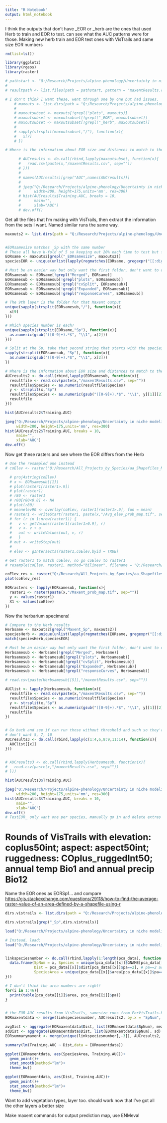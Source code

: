 ```yaml
---
title: "R Notebook"
output: html_notebook
---
```


I think the outputs that don't have _EOR or _herb are the ones that used Herb to train and EOR to test. can see what the AUC patterns were for those. 
Making new herb train and EOR test ones with VisTrails and same size EOR numbers
```r
rm(list=ls())

library(ggplot2)
library(rgeos)
library(raster)

# pathstart <- "Q:/Research/Projects/alpine-phenology/Uncertainty in niche modeling/RMaxEnt/Arabis crandallii_EOR/"
# 
# resultpath <- list.files(path = pathstart, pattern = "maxentResults.csv") # , full.names = TRUE)[[1]]

# I don't think I want these, went through one by one but had issues. 
    # maxouts <- list.dirs(path = "Q:/Research/Projects/alpine-phenology/Uncertainty in niche modeling/RMaxEnt",full.names = TRUE, recursive = TRUE)
    # 
    # maxoutsubset <- maxouts[!grepl("plots", maxouts)]
    # maxoutsubset <- maxoutsubset[!grepl("_EOR", maxoutsubset)]
    # maxoutsubset <- maxoutsubset[!grepl("_herb", maxoutsubset)]
    # 
    # sapply(strsplit(maxoutsubset,"/"), function(x){
    #   x[7]
    # })

# Where is the information about EOR size and distances to match to the names? 

      # AUCresults <- do.call(rbind,lapply(maxoutsubset, function(x){
      #   read.csv(paste(x,"/maxentResults.csv", sep=""))
      # }))
      # 
      # names(AUCresults)[grep("AUC",names(AUCresults))]
      # 
      # jpeg("Q:/Research/Projects/alpine-phenology/Uncertainty in niche modeling/Images/AUCtraintest1.jpg",
      #      width=200, height=175,units='mm', res=300)
      # hist(AUCresults$Training.AUC, breaks = 10,
      #      main="",
      #      xlab="AUC")
      # dev.off()
```

Get all the files that I'm making with VisTrails, then extract the information from the sets I want. Named similar runs the same way. 
```r
maxouts2 <- list.dirs(path = "Q:/Research/Projects/alpine-phenology/Uncertainty in niche modeling/VisTrails/EORvHERB_2019/EORvHERB_2019",full.names = TRUE, recursive = TRUE)


#EORsamesize matches _Sp with the same number
# These all have k-fold of 5 so keeping out 20% each time to test but for some, too few points, so should compare to subsampling with replacement/bootstrapping 
EORsame <- maxouts2[grepl("_EORsamesize", maxouts2)]
speciesEOR <- unique(unlist(lapply(regmatches(EORsame, gregexpr("[[:digit:]]+", EORsame)),"[[", 3)))

# Must be an easier way but only want the first folder, don't want to dig in any deeper
EORsamesub <- EORsame[!grepl("Merged", EORsame)]
EORsamesub <- EORsamesub[!grepl("plots", EORsamesub)]
EORsamesub <- EORsamesub[!grepl("cvSplit", EORsamesub)]
EORsamesub <- EORsamesub[!grepl("Expanded", EORsamesub)]
EORsamesub <- EORsamesub[!grepl("responseCurves", EORsamesub)]

# The 9th layer is the folder for that Maxent output
unique(sapply(strsplit(EORsamesub,"/"), function(x){
  x[9]
}))

# Which species number is each? 
unique(sapply(strsplit(EORsame,"Sp"), function(x){
  as.numeric(gsub("([0-9]+).*$", "\\1", x[2]))
}))

# Split at the Sp, take that second string that starts with the species number and extract the first number
sapply(strsplit(EORsamesub, "Sp"), function(x){
  as.numeric(gsub("([0-9]+).*$", "\\1", x[2]))
})

# Where is the information about EOR size and distances to match to the names? 
AUCresults2 <- do.call(rbind,lapply(EORsamesub, function(x){
  resultfile <- read.csv(paste(x,"/maxentResults.csv", sep=""))
  resultfile$Species <- as.numeric(resultfile$Species)
  y <- strsplit(x,"Sp")
  resultfile$Species <- as.numeric(gsub("([0-9]+).*$", "\\1", y[[1]][2]))
  resultfile
}))

hist(AUCresults2$Training.AUC)

jpeg("Q:/Research/Projects/alpine-phenology/Uncertainty in niche modeling/Images/AUC_EOR.jpg",
     width=200, height=175,units='mm', res=300)
hist(AUCresults2$Training.AUC, breaks = 10,
     main="",
     xlab="AUC")
dev.off()
```

Now get these rasters and see where the EOR differs from the Herb
```r
# Use the resampled one instead
# coElev <- raster("Q:/Research/All_Projects_by_Species/aa_Shapefiles_Maps/aa_GENERAL_non-species_files/All_General_Background_Layers/NationalMapUSDA_DEM_aroundcolorado/coplus50int.tif")

  # proj4string(coElev)
  # x <- EORsamesub[[1]]
  # plot(raster1[raster1>.9])
  # plot(raster1)
  # r80 <- raster1
  # r80[r80<0.8] <- NA
  # plot(r80)
  # meanelev90 <- overlay(coElev, raster1[raster1>.9], fun = mean) 
  # raster1 <- writeStart(raster1, paste(x,"/Avg_elev_prob_map.tif", sep=""), overwrite=TRUE)
  # for (r in 1:nrow(raster1)) {
  #   v <- getValues(raster1[raster1>0.9], r)
  #   v <- v + a
  #   out <- writeValues(out, v, r)
  #   }
  # out <- writeStop(out)
  # 
  # elev <- gIntersects(raster1,coElev,byid = TRUE)

# Get raster1 to match coElev, no go coElev to raster1
# resample(coElev, raster1, method="bilinear", filename = "Q:/Research/All_Projects_by_Species/aa_Shapefiles_Maps/aa_GENERAL_non-species_files/All_General_Background_Layers/NationalMapUSDA_DEM_aroundcolorado/ElevationResampled.tif")

coElev_res <- raster("Q:/Research/All_Projects_by_Species/aa_Shapefiles_Maps/aa_GENERAL_non-species_files/All_General_Background_Layers/NationalMapUSDA_DEM_aroundcolorado/ElevationResampled.tif")
plot(coElev_res)

EORrasters <- lapply(EORsamesub, function(x){
  raster1 <- raster(paste(x,"/Maxent_prob_map.tif", sep=""))
  y <- values(raster1)
  X1 <- values(coElev)
})

```



Now the herbarium specimens!
```r
# Compare to the Herb results
Herbsame <- maxouts2[grepl("Maxent_Sp", maxouts2)]
speciesHerb <- unique(unlist(lapply(regmatches(EORsame, gregexpr("[[:digit:]]+", EORsame)),"[[", 3)))
match(speciesHerb,speciesEOR)

# Must be an easier way but only want the first folder, don't want to dig in any deeper
Herbsamesub <- Herbsame[!grepl("Merged", Herbsame)]
Herbsamesub <- Herbsamesub[!grepl("plots", Herbsamesub)]
Herbsamesub <- Herbsamesub[!grepl("cvSplit", Herbsamesub)]
Herbsamesub <- Herbsamesub[!grepl("Expanded", Herbsamesub)]
Herbsamesub <- Herbsamesub[!grepl("responseCurves", Herbsamesub)]

# read.csv(paste(Herbsamesub[[5]],"/maxentResults.csv", sep=""))

AUClist <- lapply(Herbsamesub, function(x){
  resultfile <- read.csv(paste(x,"/maxentResults.csv", sep=""))
  resultfile$Species <- as.numeric(resultfile$Species)
  y <- strsplit(x,"Sp")
  resultfile$Species <- as.numeric(gsub("([0-9]+).*$", "\\1", y[[1]][2]))
  resultfile
})


# Go back and see if can run those without threshold and such so they're the same. 
# don't want 5, 7, 10
AUCresults3 <- do.call(rbind,lapply(c(1:4,6,8:9,11:14), function(x){
  AUClist[[x]]
}))


# AUCresults3 <- do.call(rbind,lapply(Herbsamesub, function(x){
#   read.csv(paste(x,"/maxentResults.csv", sep=""))
# }))

hist(AUCresults3$Training.AUC)

jpeg("Q:/Research/Projects/alpine-phenology/Uncertainty in niche modeling/Images/AUC_Herb.jpg",
     width=200, height=175,units='mm', res=300)
hist(AUCresults3$Training.AUC, breaks = 10,
     main="",
     xlab="AUC")
dev.off()
# TestEOR_ only want one per species, manually go in and delete extras that had mishaps

```




# Rounds of VisTrails with elevation: coplus50int; aspect: aspect50int; ruggedness: COplus_ruggedInt50; annual temp Bio1 and annual precip Bio12 

Name the EOR ones as EORSp1... and compare   
<https://gis.stackexchange.com/questions/29118/how-to-find-the-average-raster-value-of-an-area-defined-by-a-shapefile-using-r> 
```r
dirs.vistrails <- list.dirs(path = "Q:/Research/Projects/alpine-phenology/Uncertainty in niche modeling/VisTrails/EORvHERB_2019/EORvHERB_2019",full.names = TRUE, recursive = TRUE) 

dirs.vistrails[grep("_Sp",dirs.vistrails)]


```


```r
load("Q:/Research/Projects/alpine-phenology/Uncertainty in niche modeling/Data/pca_data.Rda")

# Instead, load:
load("Q:/Research/Projects/alpine-phenology/Uncertainty in niche modeling/Data/distXsp_v3.Rda")


linkspeciesnumber <- do.call(rbind,lapply(1:length(pca_data), function(x){
  data.frame(SpNum = x, Species = unique(pca_data[[x]]$GNAME[pca_data[[x]]$pa==3]),
             Dist = pca_data[[x]]$dist[pca_data[[x]]$pa==2], # pa==2 are herb
             SpeciesArea = unique(pca_data[[x]]$area[pca_data[[x]]$pa==1]))
}))

# I don't think the area numbers are right!
for(i in 1:46){
  print(table(pca_data[[i]]$area, pca_data[[i]]$pa))
}


# the EOR AUC results from VisTrails, samesize runs from ForVisTrails.Rmd where I either thinned to match number of Herbarium records or where I bootstrapped and jittered to get matching points. Used a standalone Dan Warren thinning process to get equally spaced out but covering the most area (of information) for points. 
EORmaxentdata <- merge(linkspeciesnumber, AUCresults2, by.x = "SpNum", by.y = "Species")

avgDist <- aggregate(EORmaxentdata$Dist, list(EORmaxentdata$SpNum), mean) 
sdDist <- aggregate(EORmaxentdata$Dist, list(EORmaxentdata$SpNum), sd) 
EORsummarymaxent <- merge(unique(linkspeciesnumber[,-3]), AUCresults2, by.x = "SpNum", by.y = "Species")

summary(lm(Training.AUC ~ Dist,data = EORmaxentdata))

ggplot(EORmaxentdata, aes(SpeciesArea, Training.AUC))+
  geom_point()+
  stat_smooth(method="lm")+
  theme_bw()

ggplot(EORmaxentdata, aes(Dist, Training.AUC))+
  geom_point()+
  stat_smooth(method="lm")+
  theme_bw()


```


Want to add vegetation types, layer too. should work now that I've got all the other layers a better size

Make maxent commands
for output prediction map, use ENMeval   
```r


```


